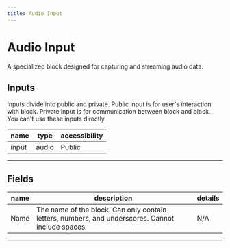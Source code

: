 ```yaml
---
title: Audio Input
---
```


# Audio Input
A specialized block designed for capturing and streaming audio data.

## Inputs
Inputs divide into public and private. Public input is for user's interaction with block. Private input is for communication between block and block. You can't use these inputs directly

| name | type | accessibility |
|------|------|---------------|
| input | audio | Public |
---
## Fields
| name | description | details |
|------|-------------|------------|
| Name | The name of the block. Can only contain letters, numbers, and underscores. Cannot include spaces. | N/A


---
    